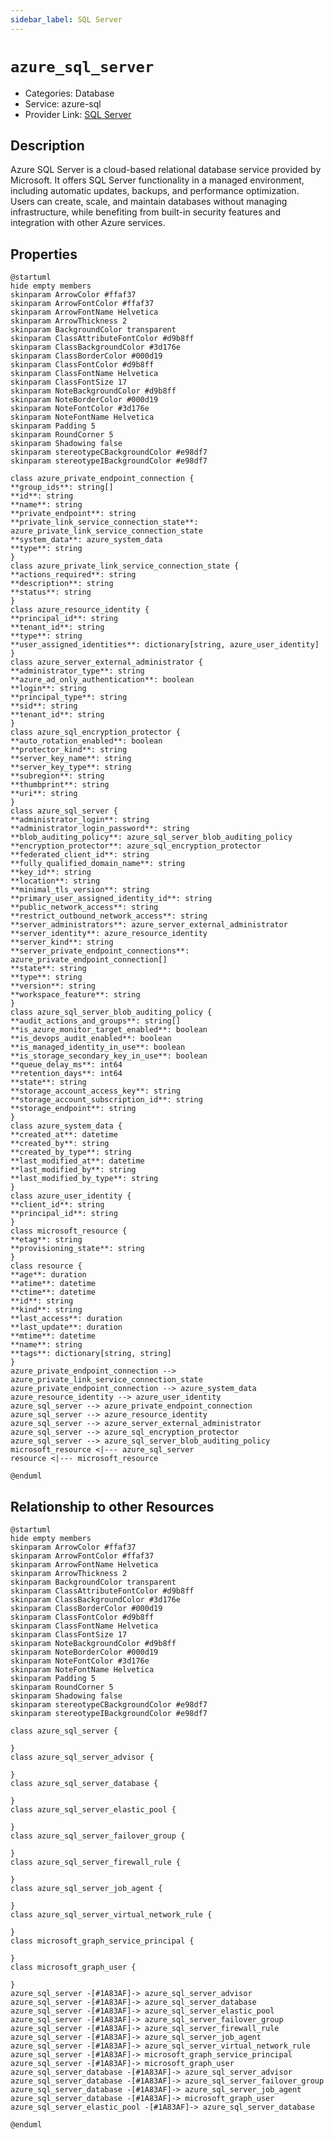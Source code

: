 ```yaml
---
sidebar_label: SQL Server
---
```


# `azure_sql_server`

- Categories: Database
- Service: azure-sql
- Provider Link: [SQL Server](https://learn.microsoft.com/en-us/azure/azure-sql/database/)

## Description

Azure SQL Server is a cloud-based relational database service provided by Microsoft. It offers SQL Server functionality in a managed environment, including automatic updates, backups, and performance optimization. Users can create, scale, and maintain databases without managing infrastructure, while benefiting from built-in security features and integration with other Azure services.

## Properties

<ZoomPanPinch>

```kroki imgType="plantuml" imgAlt="Diagram of SQL Server data model"
@startuml
hide empty members
skinparam ArrowColor #ffaf37
skinparam ArrowFontColor #ffaf37
skinparam ArrowFontName Helvetica
skinparam ArrowThickness 2
skinparam BackgroundColor transparent
skinparam ClassAttributeFontColor #d9b8ff
skinparam ClassBackgroundColor #3d176e
skinparam ClassBorderColor #000d19
skinparam ClassFontColor #d9b8ff
skinparam ClassFontName Helvetica
skinparam ClassFontSize 17
skinparam NoteBackgroundColor #d9b8ff
skinparam NoteBorderColor #000d19
skinparam NoteFontColor #3d176e
skinparam NoteFontName Helvetica
skinparam Padding 5
skinparam RoundCorner 5
skinparam Shadowing false
skinparam stereotypeCBackgroundColor #e98df7
skinparam stereotypeIBackgroundColor #e98df7

class azure_private_endpoint_connection {
**group_ids**: string[]
**id**: string
**name**: string
**private_endpoint**: string
**private_link_service_connection_state**: azure_private_link_service_connection_state
**system_data**: azure_system_data
**type**: string
}
class azure_private_link_service_connection_state {
**actions_required**: string
**description**: string
**status**: string
}
class azure_resource_identity {
**principal_id**: string
**tenant_id**: string
**type**: string
**user_assigned_identities**: dictionary[string, azure_user_identity]
}
class azure_server_external_administrator {
**administrator_type**: string
**azure_ad_only_authentication**: boolean
**login**: string
**principal_type**: string
**sid**: string
**tenant_id**: string
}
class azure_sql_encryption_protector {
**auto_rotation_enabled**: boolean
**protector_kind**: string
**server_key_name**: string
**server_key_type**: string
**subregion**: string
**thumbprint**: string
**uri**: string
}
class azure_sql_server {
**administrator_login**: string
**administrator_login_password**: string
**blob_auditing_policy**: azure_sql_server_blob_auditing_policy
**encryption_protector**: azure_sql_encryption_protector
**federated_client_id**: string
**fully_qualified_domain_name**: string
**key_id**: string
**location**: string
**minimal_tls_version**: string
**primary_user_assigned_identity_id**: string
**public_network_access**: string
**restrict_outbound_network_access**: string
**server_administrators**: azure_server_external_administrator
**server_identity**: azure_resource_identity
**server_kind**: string
**server_private_endpoint_connections**: azure_private_endpoint_connection[]
**state**: string
**type**: string
**version**: string
**workspace_feature**: string
}
class azure_sql_server_blob_auditing_policy {
**audit_actions_and_groups**: string[]
**is_azure_monitor_target_enabled**: boolean
**is_devops_audit_enabled**: boolean
**is_managed_identity_in_use**: boolean
**is_storage_secondary_key_in_use**: boolean
**queue_delay_ms**: int64
**retention_days**: int64
**state**: string
**storage_account_access_key**: string
**storage_account_subscription_id**: string
**storage_endpoint**: string
}
class azure_system_data {
**created_at**: datetime
**created_by**: string
**created_by_type**: string
**last_modified_at**: datetime
**last_modified_by**: string
**last_modified_by_type**: string
}
class azure_user_identity {
**client_id**: string
**principal_id**: string
}
class microsoft_resource {
**etag**: string
**provisioning_state**: string
}
class resource {
**age**: duration
**atime**: datetime
**ctime**: datetime
**id**: string
**kind**: string
**last_access**: duration
**last_update**: duration
**mtime**: datetime
**name**: string
**tags**: dictionary[string, string]
}
azure_private_endpoint_connection --> azure_private_link_service_connection_state
azure_private_endpoint_connection --> azure_system_data
azure_resource_identity --> azure_user_identity
azure_sql_server --> azure_private_endpoint_connection
azure_sql_server --> azure_resource_identity
azure_sql_server --> azure_server_external_administrator
azure_sql_server --> azure_sql_encryption_protector
azure_sql_server --> azure_sql_server_blob_auditing_policy
microsoft_resource <|--- azure_sql_server
resource <|--- microsoft_resource

@enduml
```

</ZoomPanPinch>

## Relationship to other Resources

<ZoomPanPinch>

```kroki imgType="plantuml" imgAlt="Diagram of SQL Server resource relationships"
@startuml
hide empty members
skinparam ArrowColor #ffaf37
skinparam ArrowFontColor #ffaf37
skinparam ArrowFontName Helvetica
skinparam ArrowThickness 2
skinparam BackgroundColor transparent
skinparam ClassAttributeFontColor #d9b8ff
skinparam ClassBackgroundColor #3d176e
skinparam ClassBorderColor #000d19
skinparam ClassFontColor #d9b8ff
skinparam ClassFontName Helvetica
skinparam ClassFontSize 17
skinparam NoteBackgroundColor #d9b8ff
skinparam NoteBorderColor #000d19
skinparam NoteFontColor #3d176e
skinparam NoteFontName Helvetica
skinparam Padding 5
skinparam RoundCorner 5
skinparam Shadowing false
skinparam stereotypeCBackgroundColor #e98df7
skinparam stereotypeIBackgroundColor #e98df7

class azure_sql_server {

}
class azure_sql_server_advisor {

}
class azure_sql_server_database {

}
class azure_sql_server_elastic_pool {

}
class azure_sql_server_failover_group {

}
class azure_sql_server_firewall_rule {

}
class azure_sql_server_job_agent {

}
class azure_sql_server_virtual_network_rule {

}
class microsoft_graph_service_principal {

}
class microsoft_graph_user {

}
azure_sql_server -[#1A83AF]-> azure_sql_server_advisor
azure_sql_server -[#1A83AF]-> azure_sql_server_database
azure_sql_server -[#1A83AF]-> azure_sql_server_elastic_pool
azure_sql_server -[#1A83AF]-> azure_sql_server_failover_group
azure_sql_server -[#1A83AF]-> azure_sql_server_firewall_rule
azure_sql_server -[#1A83AF]-> azure_sql_server_job_agent
azure_sql_server -[#1A83AF]-> azure_sql_server_virtual_network_rule
azure_sql_server -[#1A83AF]-> microsoft_graph_service_principal
azure_sql_server -[#1A83AF]-> microsoft_graph_user
azure_sql_server_database -[#1A83AF]-> azure_sql_server_advisor
azure_sql_server_database -[#1A83AF]-> azure_sql_server_failover_group
azure_sql_server_database -[#1A83AF]-> azure_sql_server_job_agent
azure_sql_server_database -[#1A83AF]-> microsoft_graph_user
azure_sql_server_elastic_pool -[#1A83AF]-> azure_sql_server_database

@enduml
```

</ZoomPanPinch>
